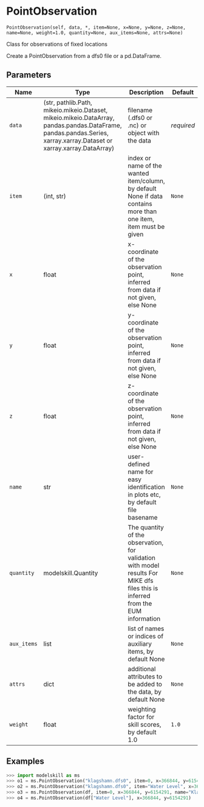 # PointObservation { #modelskill.PointObservation }

`PointObservation(self, data, *, item=None, x=None, y=None, z=None, name=None, weight=1.0, quantity=None, aux_items=None, attrs=None)`

Class for observations of fixed locations

Create a PointObservation from a dfs0 file or a pd.DataFrame.

## Parameters

| Name        | Type                                                                                                                                                                 | Description                                                                                                                     | Default    |
|-------------|----------------------------------------------------------------------------------------------------------------------------------------------------------------------|---------------------------------------------------------------------------------------------------------------------------------|------------|
| `data`      | (str, pathlib.Path, mikeio.mikeio.Dataset, mikeio.mikeio.DataArray, pandas.pandas.DataFrame, pandas.pandas.Series, xarray.xarray.Dataset or xarray.xarray.DataArray) | filename (.dfs0 or .nc) or object with the data                                                                                 | _required_ |
| `item`      | (int, str)                                                                                                                                                           | index or name of the wanted item/column, by default None if data contains more than one item, item must be given                | `None`     |
| `x`         | float                                                                                                                                                                | x-coordinate of the observation point, inferred from data if not given, else None                                               | `None`     |
| `y`         | float                                                                                                                                                                | y-coordinate of the observation point, inferred from data if not given, else None                                               | `None`     |
| `z`         | float                                                                                                                                                                | z-coordinate of the observation point, inferred from data if not given, else None                                               | `None`     |
| `name`      | str                                                                                                                                                                  | user-defined name for easy identification in plots etc, by default file basename                                                | `None`     |
| `quantity`  | modelskill.Quantity                                                                                                                                                  | The quantity of the observation, for validation with model results For MIKE dfs files this is inferred from the EUM information | `None`     |
| `aux_items` | list                                                                                                                                                                 | list of names or indices of auxiliary items, by default None                                                                    | `None`     |
| `attrs`     | dict                                                                                                                                                                 | additional attributes to be added to the data, by default None                                                                  | `None`     |
| `weight`    | float                                                                                                                                                                | weighting factor for skill scores, by default 1.0                                                                               | `1.0`      |

## Examples

```python
>>> import modelskill as ms
>>> o1 = ms.PointObservation("klagshamn.dfs0", item=0, x=366844, y=6154291, name="Klagshamn")
>>> o2 = ms.PointObservation("klagshamn.dfs0", item="Water Level", x=366844, y=6154291)
>>> o3 = ms.PointObservation(df, item=0, x=366844, y=6154291, name="Klagshamn")
>>> o4 = ms.PointObservation(df["Water Level"], x=366844, y=6154291)
```